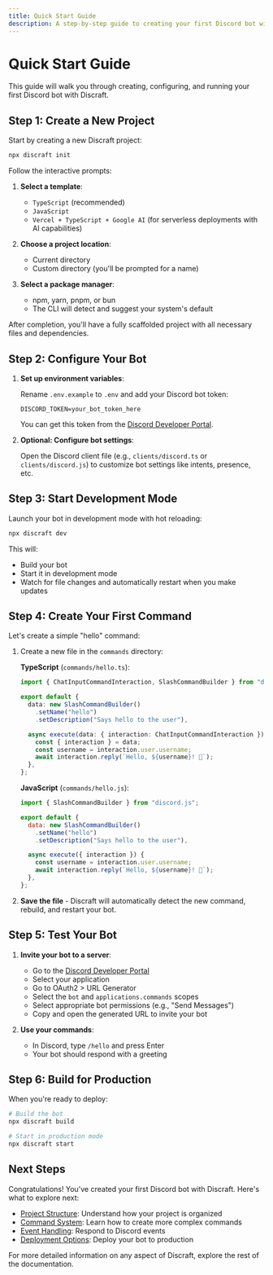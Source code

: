 ```yaml
---
title: Quick Start Guide
description: A step-by-step guide to creating your first Discord bot with Discraft.
---
```


# Quick Start Guide

This guide will walk you through creating, configuring, and running your first Discord bot with Discraft.

## Step 1: Create a New Project

Start by creating a new Discraft project:

```bash
npx discraft init
```

Follow the interactive prompts:

1. **Select a template**:
   - `TypeScript` (recommended)
   - `JavaScript`
   - `Vercel + TypeScript + Google AI` (for serverless deployments with AI capabilities)

2. **Choose a project location**:
   - Current directory
   - Custom directory (you'll be prompted for a name)

3. **Select a package manager**:
   - npm, yarn, pnpm, or bun
   - The CLI will detect and suggest your system's default

After completion, you'll have a fully scaffolded project with all necessary files and dependencies.

## Step 2: Configure Your Bot

1. **Set up environment variables**:

   Rename `.env.example` to `.env` and add your Discord bot token:

   ```
   DISCORD_TOKEN=your_bot_token_here
   ```

   You can get this token from the [Discord Developer Portal](https://discord.com/developers/applications).

2. **Optional: Configure bot settings**:

   Open the Discord client file (e.g., `clients/discord.ts` or `clients/discord.js`) to customize bot settings like intents, presence, etc.

## Step 3: Start Development Mode

Launch your bot in development mode with hot reloading:

```bash
npx discraft dev
```

This will:
- Build your bot
- Start it in development mode
- Watch for file changes and automatically restart when you make updates

## Step 4: Create Your First Command

Let's create a simple "hello" command:

1. Create a new file in the `commands` directory:

   **TypeScript** (`commands/hello.ts`):
   ```typescript
   import { ChatInputCommandInteraction, SlashCommandBuilder } from "discord.js";

   export default {
     data: new SlashCommandBuilder()
       .setName("hello")
       .setDescription("Says hello to the user"),

     async execute(data: { interaction: ChatInputCommandInteraction }) {
       const { interaction } = data;
       const username = interaction.user.username;
       await interaction.reply(`Hello, ${username}! 👋`);
     },
   };
   ```

   **JavaScript** (`commands/hello.js`):
   ```javascript
   import { SlashCommandBuilder } from "discord.js";

   export default {
     data: new SlashCommandBuilder()
       .setName("hello")
       .setDescription("Says hello to the user"),

     async execute({ interaction }) {
       const username = interaction.user.username;
       await interaction.reply(`Hello, ${username}! 👋`);
     },
   };
   ```

2. **Save the file** - Discraft will automatically detect the new command, rebuild, and restart your bot.

## Step 5: Test Your Bot

1. **Invite your bot to a server**:
   - Go to the [Discord Developer Portal](https://discord.com/developers/applications)
   - Select your application
   - Go to OAuth2 > URL Generator
   - Select the `bot` and `applications.commands` scopes
   - Select appropriate bot permissions (e.g., "Send Messages")
   - Copy and open the generated URL to invite your bot

2. **Use your commands**:
   - In Discord, type `/hello` and press Enter
   - Your bot should respond with a greeting

## Step 6: Build for Production

When you're ready to deploy:

```bash
# Build the bot
npx discraft build

# Start in production mode
npx discraft start
```

## Next Steps

Congratulations! You've created your first Discord bot with Discraft. Here's what to explore next:

- [Project Structure](/docs/getting-started/project-structure): Understand how your project is organized
- [Command System](/docs/core-concepts/command-system): Learn how to create more complex commands
- [Event Handling](/docs/core-concepts/event-handling): Respond to Discord events
- [Deployment Options](/docs/deployment/index): Deploy your bot to production

For more detailed information on any aspect of Discraft, explore the rest of the documentation.